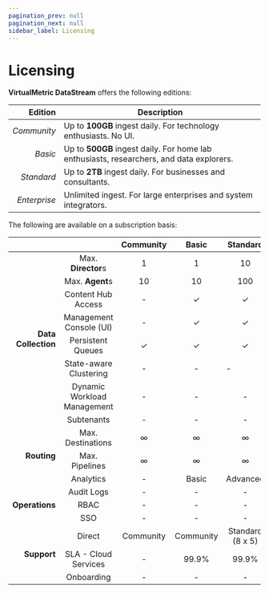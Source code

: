 ```yaml
---
pagination_prev: null
pagination_next: null
sidebar_label: Licensing
---
```


# Licensing

**VirtualMetric DataStream** offers the following editions:

|Edition|Description|
|--:|---|
|_Community_|Up to **100GB** ingest daily. For technology enthusiasts. No UI.|
|_Basic_|Up to **500GB** ingest daily. For home lab enthusiasts, researchers, and data explorers.|
|_Standard_|Up to **2TB** ingest daily. For businesses and consultants.|
|_Enterprise_|Unlimited ingest. For large enterprises and system integrators.|

The following are available on a subscription basis:

<table>
<thead>
    <tr>
        <th></th><th></th><th>Community</th><th>Basic</th><th>Standard</th><th>Enterprise</th>
    </tr>
</thead>
<tbody>
    <tr>
        <td rowspan="9" align='right'><b>Data Collection</b></td>
    </tr>
    <tr>
        <td align='center'>Max. <b>Director</b>s</td><td align='center'>1</td><td align='center'>1</td><td align='center'>10</td><td align='center'>&infin;</td>
    </tr>
    <tr>
        <td align='center'>Max. <b>Agent</b>s</td><td align='center'>10</td><td align='center'>10</td><td align='center'>100</td><td align='center'>&infin;</td>
    </tr>
    <tr>
        <td align='center'>Content Hub Access</td><td align='center'>-</td><td align='center'>&#10003;</td><td align='center'>&#10003;</td><td align='center'>&#10003;</td>
    </tr>
    <tr>
        <td align='center'>Management Console (UI)</td><td align='center'>-</td><td align='center'>&#10003;</td><td align='center'>&#10003;</td><td align='center'>&#10003;</td>
    </tr>
    <tr>
        <td align='center'>Persistent Queues</td><td align='center'>&#10003;</td><td align='center'>&#10003;</td><td align='center'>&#10003;</td><td align='center'>&#10003;</td>
    </tr>
    <tr>
        <td align='center'>State-aware Clustering</td><td align='center'>-</td><td align='center'>-</td><td>-</td><td align='center'>&#10003;</td>
    </tr>
    <tr>
        <td align='center'>Dynamic Workload Management</td><td align='center'>-</td><td align='center'>-</td><td align='center'>-</td><td align='center'>&#10003;</td>
    </tr>
    <tr>
        <td align='center'>Subtenants</td><td align='center'>-</td><td align='center'>-</td><td align='center'>-</td><td align='center'>&#10003;</td>
    </tr>
    <tr>
        <td rowspan="4" align='right'><b>Routing</b></td>
    </tr>
    <tr>
        <td align='center'>Max. Destinations</td><td align='center'>&infin;</td><td align='center'>&infin;</td><td align='center'>&infin;</td><td align='center'>&infin;</td>
    </tr>
    <tr>
        <td align='center'>Max. Pipelines</td><td align='center'>&infin;</td><td align='center'>&infin;</td><td align='center'>&infin;</td><td align='center'>&infin;</td>
    </tr>
    <tr>
        <td align='center'>Analytics</td><td align='center'>-</td><td align='center'>Basic</td><td align='center'>Advanced</td><td align='center'>Advanced</td>
    </tr>
    <tr>
        <td rowspan="4" align='right'><b>Operations</b></td>
    </tr>
    <tr>
        <td align='center'>Audit Logs</td><td align='center'>-</td><td align='center'>-</td><td align='center'>-</td><td align='center'>&#10003;</td>
    </tr>
    <tr>
        <td align='center'>RBAC</td><td align='center'>-</td><td align='center'>-</td><td align='center'>-</td><td align='center'>&#10003;</td>
    </tr>
    <tr>
        <td align='center'>SSO</td><td align='center'>-</td><td align='center'>-</td><td align='center'>-</td><td align='center'>&#10003;</td>
    </tr>
    <tr>
        <td rowspan="4" align='right'><b>Support</b></td>
    </tr>
    <tr>
        <td align='center'>Direct</td><td align='center'>Community</td><td align='center'>Community</td><td align='center'>Standard (8&nbsp;x&nbsp;5)</td><td align='center'>Enterprise (24&nbsp;x&nbsp;7)</td>
    </tr>
    <tr>
        <td align='center'>SLA - Cloud Services</td><td align='center'>-</td><td align='center'>99.9%</td><td align='center'>99.9%</td><td align='center'>99.9%</td>
    </tr>
    <tr>
        <td align='center'>Onboarding</td><td align='center'>-</td><td align='center'>-</td><td align='center'>-</td><td align='center'>&#10003;</td>
    </tr>
</tbody>
</table>
